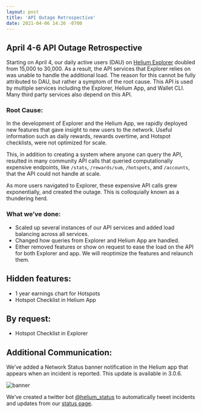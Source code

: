 ```yaml
---
layout: post
title: 'API Outage Retrospective'
date: 2021-04-06 14:26 -0700
---
```


## April 4-6 API Outage Retrospective

Starting on April 4, our daily active users (DAU) on [Helium Explorer](explorer.helium.com) doubled
from 15,000 to 30,000. As a result, the API services that Explorer relies on was unable to handle
the additional load. The reason for this cannot be fully attributed to DAU, but rather a symptom of
the root cause. This API is used by multiple services including the Explorer, Helium App, and Wallet
CLI. Many third party services also depend on this API.

### Root Cause:

In the development of Explorer and the Helium App, we rapidly deployed new features that gave
insight to new users to the network. Useful information such as daily rewards, rewards overtime, and
Hotspot checklists, were not optimized for scale.

This, in addition to creating a system where anyone can query the API, resulted in many community
API calls that queried computationally expensive endpoints, like `/stats`, `/rewards/sum`,
`/hotspots`, and `/accounts`, that the API could not handle at scale.

As more users navigated to Explorer, these expensive API calls grew exponentially, and created the
outage. This is colloquially known as a thundering herd.

### What we’ve done:

- Scaled up several instances of our API services and added load balancing across all services.
- Changed how queries from Explorer and Helium App are handled.
- Either removed features or show on request to ease the load on the API for both Explorer and app.
  We will reoptimize the features and relaunch them.

## Hidden features:

- 1 year earnings chart for Hotspots
- Hotspot Checklist in Helium App

## By request:

- Hotspot Checklist in Explorer

## Additional Communication:

We’ve added a Network Status banner notification in the Helium app that appears when an incident is
reported. This update is available in 3.0.6.

![banner](./banner.png)

We’ve created a twitter bot [@helium_status](https://twitter.com/helium_status) to automatically
tweet incidents and updates from our [status page](status.helium.com).
